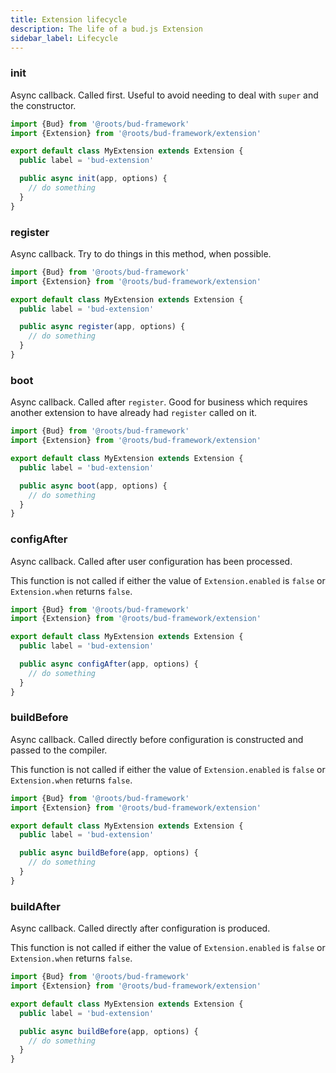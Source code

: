 ```yaml
---
title: Extension lifecycle
description: The life of a bud.js Extension
sidebar_label: Lifecycle
---
```


### init

Async callback. Called first. Useful to avoid needing to deal with `super` and the constructor.

```ts title="extension.ts"
import {Bud} from '@roots/bud-framework'
import {Extension} from '@roots/bud-framework/extension'

export default class MyExtension extends Extension {
  public label = 'bud-extension'

  public async init(app, options) {
    // do something
  }
}
```

### register

Async callback. Try to do things in this method, when possible.

```ts title="extension.ts"
import {Bud} from '@roots/bud-framework'
import {Extension} from '@roots/bud-framework/extension'

export default class MyExtension extends Extension {
  public label = 'bud-extension'

  public async register(app, options) {
    // do something
  }
}
```

### boot

Async callback. Called after `register`. Good for business which requires another
extension to have already had `register` called on it.

```ts title="extension.ts"
import {Bud} from '@roots/bud-framework'
import {Extension} from '@roots/bud-framework/extension'

export default class MyExtension extends Extension {
  public label = 'bud-extension'

  public async boot(app, options) {
    // do something
  }
}
```

### configAfter

Async callback. Called after user configuration has been processed.

This function is not called if either the value of `Extension.enabled` is `false` or `Extension.when` returns `false`.

```ts title="extension.ts"
import {Bud} from '@roots/bud-framework'
import {Extension} from '@roots/bud-framework/extension'

export default class MyExtension extends Extension {
  public label = 'bud-extension'

  public async configAfter(app, options) {
    // do something
  }
}
```

### buildBefore

Async callback. Called directly before configuration is constructed and passed to the compiler.

This function is not called if either the value of `Extension.enabled` is `false` or `Extension.when` returns `false`.

```ts title="extension.ts"
import {Bud} from '@roots/bud-framework'
import {Extension} from '@roots/bud-framework/extension'

export default class MyExtension extends Extension {
  public label = 'bud-extension'

  public async buildBefore(app, options) {
    // do something
  }
}
```

### buildAfter

Async callback. Called directly after configuration is produced.

This function is not called if either the value of `Extension.enabled` is `false` or `Extension.when` returns `false`.

```ts title="extension.ts"
import {Bud} from '@roots/bud-framework'
import {Extension} from '@roots/bud-framework/extension'

export default class MyExtension extends Extension {
  public label = 'bud-extension'

  public async buildBefore(app, options) {
    // do something
  }
}
```

